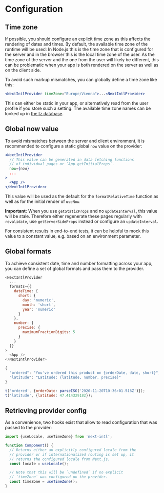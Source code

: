 # Configuration

## Time zone

If possible, you should configure an explicit time zone as this affects the rendering of dates and times. By default, the available time zone of the runtime will be used: In Node.js this is the time zone that is configured for the server and in the browser this is the local time zone of the user. As the time zone of the server and the one from the user will likely be different, this can be problematic when your app is both rendered on the server as well as on the client side.

To avoid such markup mismatches, you can globally define a time zone like this:

```jsx
<NextIntlProvider timeZone="Europe/Vienna">...<NextIntlProvider>
```

This can either be static in your app, or alternatively read from the user profile if you store such a setting. The available time zone names can be looked up in [the tz database](https://en.wikipedia.org/wiki/List_of_tz_database_time_zones).

## Global now value

To avoid mismatches between the server and client environment, it is recommended to configure a static global `now` value on the provider:

```jsx
<NextIntlProvider
  // This value can be generated in data fetching functions
  // of individual pages or `App.getInitialProps`.
  now={now}
  ...
>
  <App />
</NextIntlProvider>
```

This value will be used as the default for the `formatRelativeTime` function as well as for the initial render of `useNow`.

**Important:** When you use `getStaticProps` and no `updateInterval`, this value will be stale. Therefore either regenerate these pages regularly with `revalidate`, use `getServerSideProps` instead or configure an `updateInterval`.

For consistent results in end-to-end tests, it can be helpful to mock this value to a constant value, e.g. based on an environment parameter.

## Global formats

To achieve consistent date, time and number formatting across your app, you can define a set of global formats and pass them to the provider.

```js
<NextIntlProvider
  ...
  formats={{
    dateTime: {
      short: {
        day: 'numeric',
        month: 'short',
        year: 'numeric'
      }
    },
    number: {
      precise: {
        maximumFractionDigits: 5
      }
    }
  }}
>
  <App />
</NextIntlProvider>
```

```js
{
  "ordered": "You've ordered this product on {orderDate, date, short}",
  "latitude": "Latitude: {latitude, number, precise}"
}
```

```js
t('ordered', {orderDate: parseISO('2020-11-20T10:36:01.516Z')});
t('latitude', {latitude: 47.414329182});
```

## Retrieving provider config

As a convenience, two hooks exist that allow to read configuration that was passed to the provider:

```js
import {useLocale, useTimeZone} from 'next-intl';

function Component() {
  // Returns either an explicitly configured locale from the
  // provider or if internationalized routing is set up, it
  // returns the configured locale from Next.js.
  const locale = useLocale();

  // Note that this will be `undefined` if no explicit
  // `timeZone` was configured on the provider.
  const timeZone = useTimeZone();
}
```

